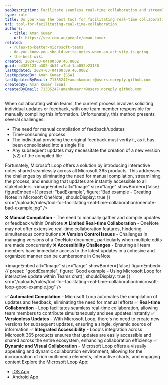```yaml
---
seoDescription: Facilitate seamless real-time collaboration and streamline feedback compilation with Microsoft Loop, a powerful tool that automates note-taking across Microsoft 365 products.
type: rule
title: Do you know the best tool for facilitating real-time collaboration?
uri: tool-for-facilitating-real-time-collaboration
authors:
  - title: Aman Kumar
    url: https://ssw.com.au/people/aman-kumar
related:
  - rules-to-better-microsoft-teams
  - do-you-know-you-should-write-notes-when-an-activity-is-going
  - the-best-wiki
created: 2024-03-04T00:09:46.000Z
guid: e4385123-a305-4b3f-a7bd-1ab052e23138
lastUpdated: 2024-03-04T00:09:46.000Z
lastUpdatedBy: Aman Kumar [SSW]
lastUpdatedByEmail: 71385247+amankumarrr@users.noreply.github.com
createdBy: Aman Kumar [SSW]
createdByEmail: 71385247+amankumarrr@users.noreply.github.com
---
```


When collaborating within teams, the current process involves soliciting individual updates or feedback, with one team member responsible for manually compiling this information. Unfortunately, this method presents several challenges:

- The need for manual compilation of feedback/updates
- Time-consuming process
- The individual providing the original feedback must verify it, as it has been consolidated into a single file
- Any subsequent updates may necessitate the creation of a new version (v2) of the compiled file

Fortunately, Microsoft Loop offers a solution by introducing interactive notes shared seamlessly across all Microsoft 365 products. This addresses the challenges by eliminating the need for manual compilation, streamlining the process, and ensuring that updates are instantly accessible to all stakeholders.
<imageEmbed
  alt="Image"
  size="large"
  showBorder={false}
  figureEmbed={{
    preset: "badExample",
    figure: 'Bad example - Creating Notes in Microsoft OneNote',
    shouldDisplay: true
  }}
  src="/uploads/rules/tool-for-facilitating-real-time-collaboration/onenote-bad-example.jpg"
/>

❌ **Manual Compilation** - The need to manually gather and compile updates or feedback within OneNote
❌ **Limited Real-time Collaboration** - OneNote may not offer extensive real-time collaboration features, hindering simultaneous contributions
❌ **Version Control Issues** - Challenges in managing versions of a OneNote document, particularly when multiple edits are made concurrently
❌ **Accessibility Challenges** - Ensuring all team members have immediate access to the latest updates in a cohesive and organized manner can be cumbersome in OneNote

<imageEmbed
  alt="Image"
  size="large"
  showBorder={false}
  figureEmbed={{
    preset: "goodExample",
    figure: 'Good example - Using Microsoft Loop for interactive update within Teams chat)',
    shouldDisplay: true
  }}
  src="/uploads/rules/tool-for-facilitating-real-time-collaboration/microsoft-loop-good-example.jpg"
/>

✅ **Automated Compilation** - Microsoft Loop automates the compilation of updates and feedback, eliminating the need for manual efforts
✅ **Real-time Collaboration** - Loop facilitates seamless real-time collaboration, allowing team members to contribute simultaneously and see updates instantly
✅ **Versionless Updates** - With Microsoft Loop, there's no need to create new versions for subsequent updates, ensuring a single, dynamic source of information
✅ **Integrated Accessibility** - Loop's integration across Microsoft 365 products ensures that updates are easily accessible and shared across the entire ecosystem, enhancing collaboration efficiency
✅ **Dynamic and Visual Collaboration** - Microsoft Loop offers a visually appealing and dynamic collaboration environment, allowing for the incorporation of rich multimedia elements, interactive charts, and engaging content
Explore the Microsoft Loop App:

- [iOS App](https://apps.apple.com/au/app/microsoft-loop/id1637682491)
- [Android App](https://play.google.com/store/apps/details?id=com.microsoft.loop&hl=en&gl=US)
